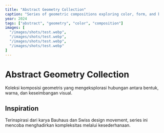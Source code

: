 ```yaml
---
title: "Abstract Geometry Collection"
caption: "Series of geometric compositions exploring color, form, and balance"
year: 2024
tags: ["abstract", "geometry", "color", "composition"]
images: [
  "/images/shots/test.webp",
  "/images/shots/test.webp",
  "/images/shots/test.webp",
  "/images/shots/test.webp"
]
---
```


# Abstract Geometry Collection

Koleksi komposisi geometris yang mengeksplorasi hubungan antara bentuk, warna, dan keseimbangan visual.

## Inspiration
Terinspirasi dari karya Bauhaus dan Swiss design movement, series ini mencoba menghadirkan kompleksitas melalui kesederhanaan.